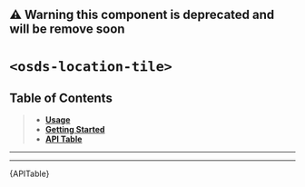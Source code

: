 

<Meta title="UI Components/Tile/️Location Tile [deprecated]/Web Component" />

<h2 style={{ color: 'red' }}>
⚠ Warning this component is deprecated and will be remove soon
</h2>

# `<osds-location-tile>`

## Table of Contents
> - **[Usage](#usage)**
> - **[Getting Started](#getting-started)**
> - **[API Table](#api-table)**

<hr/>
<Usage />
<hr/>
<div id="api-table"><Description>{APITable}</Description></div>
